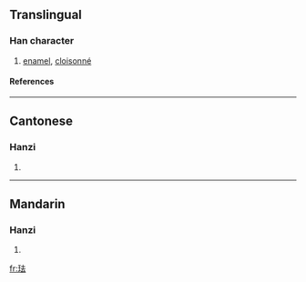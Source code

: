 {{see|琺}}

==Translingual==
===Han character===
{{Han char|rn=96|rad=玉|as=05|sn=9|four=|canj=一土土戈 (MGGI)}}
# [[enamel]], [[cloisonné]]
====References====
{{Han ref|kx=0730.081|dkj=20934|dj=1141.200|hdz=80018.170|uh=73D0|ud=29648}}

----
==Cantonese==
===Hanzi===
{{yue-hanzi|jyut=|y=faat3}}
# {{defn|Cantonese}}

----
==Mandarin==
===Hanzi===
{{cmn-hanzi|tra=琺|pin=[[fà]] ([[fa4]])|wg=fa<sup>4</sup>}}
# {{defn|Mandarin}}

[[fr:珐]]